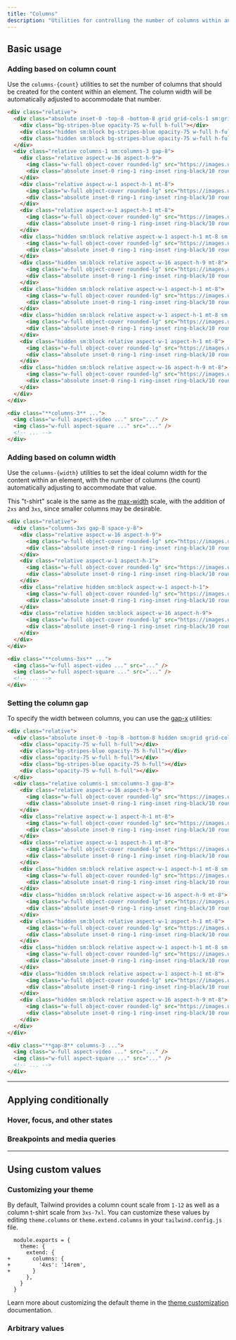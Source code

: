 ```yaml
---
title: "Columns"
description: "Utilities for controlling the number of columns within an element."
---
```




## Basic usage

### Adding based on column count

Use the `columns-{count}` utilities to set the number of columns that should be created for the content within an element. The column width will be automatically adjusted to accommodate that number.

```html {{ mode: 'example' }}
<div class="relative">
  <div class="absolute inset-0 -top-8 -bottom-8 grid grid-cols-1 sm:grid-cols-3 gap-8">
    <div class="bg-stripes-blue opacity-75 w-full h-full"></div>
    <div class="hidden sm:block bg-stripes-blue opacity-75 w-full h-full"></div>
    <div class="hidden sm:block bg-stripes-blue opacity-75 w-full h-full"></div>
  </div>
  <div class="relative columns-1 sm:columns-3 gap-8">
    <div class="relative aspect-w-16 aspect-h-9">
      <img class="w-full object-cover rounded-lg" src="https://images.unsplash.com/photo-1454496522488-7a8e488e8606?ixlib=rb-1.2.1&ixid=MnwxMjA3fDB8MHxwaG90by1wYWdlfHx8fGVufDB8fHx8&auto=format&fit=crop&w=2952&q=80" />
      <div class="absolute inset-0 ring-1 ring-inset ring-black/10 rounded-lg"></div>
    </div>
    <div class="relative aspect-w-1 aspect-h-1 mt-8">
      <img class="w-full object-cover rounded-lg" src="https://images.unsplash.com/photo-1434394354979-a235cd36269d?ixlib=rb-1.2.1&ixid=MnwxMjA3fDB8MHxwaG90by1wYWdlfHx8fGVufDB8fHx8&auto=format&fit=crop&w=2902&q=80" />
      <div class="absolute inset-0 ring-1 ring-inset ring-black/10 rounded-lg"></div>
    </div>
    <div class="relative aspect-w-1 aspect-h-1 mt-8">
      <img class="w-full object-cover rounded-lg" src="https://images.unsplash.com/photo-1491904768633-2b7e3e7fede5?ixlib=rb-1.2.1&ixid=MnwxMjA3fDB8MHxwaG90by1wYWdlfHx8fGVufDB8fHx8&auto=format&fit=crop&w=3131&q=80" />
      <div class="absolute inset-0 ring-1 ring-inset ring-black/10 rounded-lg"></div>
    </div>
    <div class="hidden sm:block relative aspect-w-1 aspect-h-1 mt-8 sm:mt-0">
      <img class="w-full object-cover rounded-lg" src="https://images.unsplash.com/photo-1463288889890-a56b2853c40f?ixlib=rb-1.2.1&ixid=MnwxMjA3fDB8MHxwaG90by1wYWdlfHx8fGVufDB8fHx8&auto=format&fit=crop&w=3132&q=80" />
      <div class="absolute inset-0 ring-1 ring-inset ring-black/10 rounded-lg"></div>
    </div>
    <div class="hidden sm:block relative aspect-w-16 aspect-h-9 mt-8">
      <img class="w-full object-cover rounded-lg" src="https://images.unsplash.com/photo-1611605645802-c21be743c321?ixlib=rb-1.2.1&ixid=MnwxMjA3fDB8MHxwaG90by1wYWdlfHx8fGVufDB8fHx8&auto=format&fit=crop&w=2940&q=80" />
      <div class="absolute inset-0 ring-1 ring-inset ring-black/10 rounded-lg"></div>
    </div>
    <div class="hidden sm:block relative aspect-w-1 aspect-h-1 mt-8">
      <img class="w-full object-cover rounded-lg" src="https://images.unsplash.com/photo-1498603993951-8a027a8a8f84?ixlib=rb-1.2.1&ixid=MnwxMjA3fDB8MHxwaG90by1wYWdlfHx8fGVufDB8fHx8&auto=format&fit=crop&w=2936&q=80" />
      <div class="absolute inset-0 ring-1 ring-inset ring-black/10 rounded-lg"></div>
    </div>
    <div class="hidden sm:block relative aspect-w-1 aspect-h-1 mt-8 sm:mt-0">
      <img class="w-full object-cover rounded-lg" src="https://images.unsplash.com/photo-1526400473556-aac12354f3db?ixlib=rb-1.2.1&ixid=MnwxMjA3fDB8MHxwaG90by1wYWdlfHx8fGVufDB8fHx8&auto=format&fit=crop&w=2940&q=80" />
      <div class="absolute inset-0 ring-1 ring-inset ring-black/10 rounded-lg"></div>
    </div>
    <div class="hidden sm:block relative aspect-w-1 aspect-h-1 mt-8">
      <img class="w-full object-cover rounded-lg" src="https://images.unsplash.com/photo-1617369120004-4fc70312c5e6?ixlib=rb-1.2.1&ixid=MnwxMjA3fDB8MHxwaG90by1wYWdlfHx8fGVufDB8fHx8&auto=format&fit=crop&w=1587&q=80" />
      <div class="absolute inset-0 ring-1 ring-inset ring-black/10 rounded-lg"></div>
    </div>
    <div class="hidden sm:block relative aspect-w-16 aspect-h-9 mt-8">
      <img class="w-full object-cover rounded-lg" src="https://images.unsplash.com/photo-1518892096458-a169843d7f7f?ixlib=rb-1.2.1&ixid=MnwxMjA3fDB8MHxwaG90by1wYWdlfHx8fGVufDB8fHx8&auto=format&fit=crop&w=2940&q=80" />
      <div class="absolute inset-0 ring-1 ring-inset ring-black/10 rounded-lg"></div>
    </div>
  </div>
</div>
```

```html
<div class="**columns-3** ...">
  <img class="w-full aspect-video ..." src="..." />
  <img class="w-full aspect-square ..." src="..." />
  <!-- ... -->
</div>
```

### Adding based on column width

Use the `columns-{width}` utilities to set the ideal column width for the content within an element, with the number of columns (the count) automatically adjusting to accommodate that value.

This "t-shirt" scale is the same as the [max-width](/docs/max-width) scale, with the addition of `2xs` and `3xs`, since smaller columns may be desirable.

```html {{ mode: 'example', resizable: true, className: 'max-h-[800px]', hint: 'Resize the example to see the expected behaviour', hintClassName: 'hidden md:block' }}
<div class="relative">
  <div class="columns-3xs gap-8 space-y-8">
    <div class="relative aspect-w-16 aspect-h-9">
      <img class="w-full object-cover rounded-lg" src="https://images.unsplash.com/photo-1454496522488-7a8e488e8606?ixlib=rb-1.2.1&ixid=MnwxMjA3fDB8MHxwaG90by1wYWdlfHx8fGVufDB8fHx8&auto=format&fit=crop&w=2952&q=80" />
      <div class="absolute inset-0 ring-1 ring-inset ring-black/10 rounded-lg"></div>
    </div>
    <div class="relative aspect-w-1 aspect-h-1">
      <img class="w-full object-cover rounded-lg" src="https://images.unsplash.com/photo-1434394354979-a235cd36269d?ixlib=rb-1.2.1&ixid=MnwxMjA3fDB8MHxwaG90by1wYWdlfHx8fGVufDB8fHx8&auto=format&fit=crop&w=2902&q=80" />
      <div class="absolute inset-0 ring-1 ring-inset ring-black/10 rounded-lg"></div>
    </div>
    <div class="relative hidden sm:block aspect-w-1 aspect-h-1">
      <img class="w-full object-cover rounded-lg" src="https://images.unsplash.com/photo-1491904768633-2b7e3e7fede5?ixlib=rb-1.2.1&ixid=MnwxMjA3fDB8MHxwaG90by1wYWdlfHx8fGVufDB8fHx8&auto=format&fit=crop&w=3131&q=80" />
      <div class="absolute inset-0 ring-1 ring-inset ring-black/10 rounded-lg"></div>
    </div>
    <div class="relative hidden sm:block aspect-w-16 aspect-h-9">
      <img class="w-full object-cover rounded-lg" src="https://images.unsplash.com/photo-1463288889890-a56b2853c40f?ixlib=rb-1.2.1&ixid=MnwxMjA3fDB8MHxwaG90by1wYWdlfHx8fGVufDB8fHx8&auto=format&fit=crop&w=3132&q=80" />
      <div class="absolute inset-0 ring-1 ring-inset ring-black/10 rounded-lg"></div>
    </div>
  </div>
</div>
```

```html
<div class="**columns-3xs** ...">
  <img class="w-full aspect-video ..." src="..." />
  <img class="w-full aspect-square ..." src="..." />
  <!-- ... -->
</div>
```

### Setting the column gap

To specify the width between columns, you can use the [gap-x](/docs/gap) utilities:

```html {{ mode: 'example' }}
<div class="relative">
  <div class="absolute inset-0 -top-8 -bottom-8 hidden sm:grid grid-cols-[1fr,2rem,1fr,2rem,1fr]">
    <div class="opacity-75 w-full h-full"></div>
    <div class="bg-stripes-blue opacity-75 h-full"></div>
    <div class="opacity-75 w-full h-full"></div>
    <div class="bg-stripes-blue opacity-75 h-full"></div>
    <div class="opacity-75 w-full h-full"></div>
  </div>
  <div class="relative columns-1 sm:columns-3 gap-8">
    <div class="relative aspect-w-16 aspect-h-9">
      <img class="w-full object-cover rounded-lg" src="https://images.unsplash.com/photo-1454496522488-7a8e488e8606?ixlib=rb-1.2.1&ixid=MnwxMjA3fDB8MHxwaG90by1wYWdlfHx8fGVufDB8fHx8&auto=format&fit=crop&w=2952&q=80" />
      <div class="absolute inset-0 ring-1 ring-inset ring-black/10 rounded-lg"></div>
    </div>
    <div class="relative aspect-w-1 aspect-h-1 mt-8">
      <img class="w-full object-cover rounded-lg" src="https://images.unsplash.com/photo-1434394354979-a235cd36269d?ixlib=rb-1.2.1&ixid=MnwxMjA3fDB8MHxwaG90by1wYWdlfHx8fGVufDB8fHx8&auto=format&fit=crop&w=2902&q=80" />
      <div class="absolute inset-0 ring-1 ring-inset ring-black/10 rounded-lg"></div>
    </div>
    <div class="relative aspect-w-1 aspect-h-1 mt-8">
      <img class="w-full object-cover rounded-lg" src="https://images.unsplash.com/photo-1491904768633-2b7e3e7fede5?ixlib=rb-1.2.1&ixid=MnwxMjA3fDB8MHxwaG90by1wYWdlfHx8fGVufDB8fHx8&auto=format&fit=crop&w=3131&q=80" />
      <div class="absolute inset-0 ring-1 ring-inset ring-black/10 rounded-lg"></div>
    </div>
    <div class="hidden sm:block relative aspect-w-1 aspect-h-1 mt-8 sm:mt-0">
      <img class="w-full object-cover rounded-lg" src="https://images.unsplash.com/photo-1463288889890-a56b2853c40f?ixlib=rb-1.2.1&ixid=MnwxMjA3fDB8MHxwaG90by1wYWdlfHx8fGVufDB8fHx8&auto=format&fit=crop&w=3132&q=80" />
      <div class="absolute inset-0 ring-1 ring-inset ring-black/10 rounded-lg"></div>
    </div>
    <div class="hidden sm:block relative aspect-w-16 aspect-h-9 mt-8">
      <img class="w-full object-cover rounded-lg" src="https://images.unsplash.com/photo-1611605645802-c21be743c321?ixlib=rb-1.2.1&ixid=MnwxMjA3fDB8MHxwaG90by1wYWdlfHx8fGVufDB8fHx8&auto=format&fit=crop&w=2940&q=80" />
      <div class="absolute inset-0 ring-1 ring-inset ring-black/10 rounded-lg"></div>
    </div>
    <div class="hidden sm:block relative aspect-w-1 aspect-h-1 mt-8">
      <img class="w-full object-cover rounded-lg" src="https://images.unsplash.com/photo-1498603993951-8a027a8a8f84?ixlib=rb-1.2.1&ixid=MnwxMjA3fDB8MHxwaG90by1wYWdlfHx8fGVufDB8fHx8&auto=format&fit=crop&w=2936&q=80" />
      <div class="absolute inset-0 ring-1 ring-inset ring-black/10 rounded-lg"></div>
    </div>
    <div class="hidden sm:block relative aspect-w-1 aspect-h-1 mt-8 sm:mt-0">
      <img class="w-full object-cover rounded-lg" src="https://images.unsplash.com/photo-1526400473556-aac12354f3db?ixlib=rb-1.2.1&ixid=MnwxMjA3fDB8MHxwaG90by1wYWdlfHx8fGVufDB8fHx8&auto=format&fit=crop&w=2940&q=80" />
      <div class="absolute inset-0 ring-1 ring-inset ring-black/10 rounded-lg"></div>
    </div>
    <div class="hidden sm:block relative aspect-w-1 aspect-h-1 mt-8">
      <img class="w-full object-cover rounded-lg" src="https://images.unsplash.com/photo-1617369120004-4fc70312c5e6?ixlib=rb-1.2.1&ixid=MnwxMjA3fDB8MHxwaG90by1wYWdlfHx8fGVufDB8fHx8&auto=format&fit=crop&w=1587&q=80" />
      <div class="absolute inset-0 ring-1 ring-inset ring-black/10 rounded-lg"></div>
    </div>
    <div class="hidden sm:block relative aspect-w-16 aspect-h-9 mt-8">
      <img class="w-full object-cover rounded-lg" src="https://images.unsplash.com/photo-1518892096458-a169843d7f7f?ixlib=rb-1.2.1&ixid=MnwxMjA3fDB8MHxwaG90by1wYWdlfHx8fGVufDB8fHx8&auto=format&fit=crop&w=2940&q=80" />
      <div class="absolute inset-0 ring-1 ring-inset ring-black/10 rounded-lg"></div>
    </div>
  </div>
</div>
```

```html
<div class="**gap-8** columns-3 ...">
  <img class="w-full aspect-video ..." src="..." />
  <img class="w-full aspect-square ..." src="..." />
  <!-- ... -->
</div>
```

---

## <Heading ignore>Applying conditionally</Heading>

### <Heading ignore>Hover, focus, and other states</Heading>

<HoverFocusAndOtherStates defaultClass="columns-2" featuredClass="columns-3" />

### <Heading ignore>Breakpoints and media queries</Heading>

<BreakpointsAndMediaQueries defaultClass="columns-2" featuredClass="columns-3" />

---

## Using custom values

### Customizing your theme

By default, Tailwind provides a column count scale from `1-12` as well as a column t-shirt scale from `3xs-7xl`. You can customize these values by editing `theme.columns` or `theme.extend.columns` in your `tailwind.config.js` file.

```diff-js {{ filename: 'tailwind.config.js' }}
  module.exports = {
    theme: {
      extend: {
+       columns: {
+         '4xs': '14rem',
+       }
      },
    }
  }
```

Learn more about customizing the default theme in the [theme customization](/docs/theme#customizing-the-default-theme) documentation.

### Arbitrary values

<ArbitraryValues property="columns" featuredClass="columns-[10rem]" />
